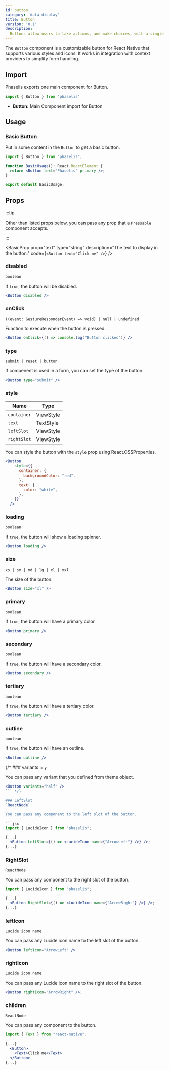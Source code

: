 ```yaml
---
id: button
category: 'data-display'
title: Button
version: '0.1'
description:
  Buttons allow users to take actions, and make choices, with a single tap.
---
```



The `Button` component is a customizable button for React Native that supports various styles and icons. It works in integration with context providers to simplify form handling.

## Import

Phaselis exports one main component for Button.

```js
import { Button } from 'phaselis'
```

- **Button:** Main Component import for Button

## Usage

### Basic Button

Put in some content in the `Button` to get a basic button.

```jsx
import { Button } from "phaselis";

function BasicUsage(): React.ReactElement {
  return <Button text="Phaselis" primary />;
}

export default BasicUsage; 
```

## Props

:::tip

Other than listed props below, you can pass any prop that a `Pressable` component accepts.

:::

<BasicProp 
  prop="text" 
  type="string" 
  description="The text to display in the button." 
  code={`<Button
    text="Click me"
  />`} />


### disabled 
`boolean`

If `true`, the button will be disabled.

```jsx
<Button disabled />
```



### onClick 
`((event: GestureResponderEvent) => void) | null | undefined`

Function to execute when the button is pressed.

```jsx
<Button onClick={() => console.log("Button clicked")} />
```

### type 
`submit | reset | button`

If compenent is used in a form, you can set the type of the button.

```jsx
<Button type="submit" /> 
```

### style
| Name | Type |
| ---- | ---- |
| `container` | ViewStyle |
| `text` | TextStyle |
| `leftSlot` | ViewStyle |
| `rightSlot` | ViewStyle |

You can style the button with the `style` prop using React.CSSProperties.

```jsx  
<Button
    style={{
      container: {
        backgroundColor: "red",
      },
      text: {
        color: "white",
      },
    }}
  />
```

### loading
`boolean`

If `true`, the button will show a loading spinner.

```jsx
<Button loading />  
```

### size 
`xs | sm | md | lg | xl | xxl`

The size of the button.

```jsx
<Button size="xl" />  
```

### primary
`boolean`

If `true`, the button will have a primary color.

```jsx
<Button primary />  
```

### secondary
`boolean`

If `true`, the button will have a secondary color.

```jsx
<Button secondary />  
```

### tertiary
`boolean`

If `true`, the button will have a tertiary color.

```jsx
<Button tertiary />  
```

### outline
`boolean`

If `true`, the button will have an outline.

```jsx
<Button outline />  
```

{/* ### variants
`any`

You can pass any variant that you defined from theme object.

```jsx
<Button variants="half" />  
``` */}

### LeftSlot
`ReactNode`

You can pass any component to the left slot of the button.

```jsx
import { LucideIcon } from "phaselis";

{...}
  <Button LeftSlot={() => <LucideIcon name={"ArrowLeft"} />} />;
{...}
```

### RightSlot
`ReactNode`

You can pass any component to the right slot of the button.

```jsx
import { LucideIcon } from "phaselis";

{...}
  <Button RightSlot={() => <LucideIcon name={"ArrowRight"} />} />;
{...}
```

### leftIcon
`Lucide icon name`

You can pass any Lucide icon name to the left slot of the button.

```jsx
<Button leftIcon="ArrowLeft" />
```

### rightIcon
`Lucide icon name`

You can pass any Lucide icon name to the right slot of the button.

```jsx
<Button rightIcon="ArrowRight" />;
```

### children
`ReactNode`

You can pass any component to the button.

```jsx
import { Text } from "react-native";

{...}
  <Button>
    <Text>Click me</Text>
  </Button>
{...}
```
